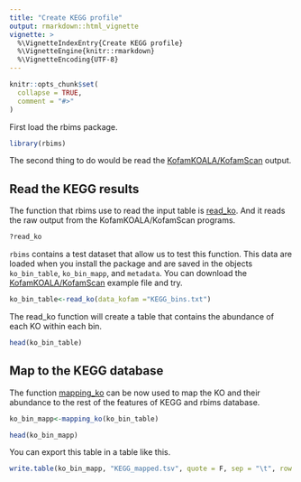 ```yaml
---
title: "Create KEGG profile"
output: rmarkdown::html_vignette
vignette: >
  %\VignetteIndexEntry{Create KEGG profile}
  %\VignetteEngine{knitr::rmarkdown}
  %\VignetteEncoding{UTF-8}
---
```


```r
knitr::opts_chunk$set(
  collapse = TRUE,
  comment = "#>"
)
```

First load the rbims package.

```r
library(rbims)
```

The second thing to do would be read the [KofamKOALA/KofamScan](https://github.com/mirnavazquez/RbiMs/blob/main/inst/extdata/KEGG_bins.txt) output. 

## Read the KEGG results

The function that rbims use to read the input table is [read_ko](https://mirnavazquez.github.io/RbiMs/reference/read_ko.html). And it reads the raw output from the  KofamKOALA/KofamScan programs.

```r
?read_ko
```

`rbims` contains a test dataset that allow us to test this function. This data are loaded when you install the package and are saved in the objects `ko_bin_table`, `ko_bin_mapp`, and `metadata`. You can download the [KofamKOALA/KofamScan](https://github.com/mirnavazquez/RbiMs/blob/main/inst/extdata/KEGG_bins.txt) example file and try. 

```r
ko_bin_table<-read_ko(data_kofam ="KEGG_bins.txt")
```

The read_ko function will create a table that contains the abundance of each KO within each bin. 

```r
head(ko_bin_table)
```

## Map to the KEGG database

The function [mapping_ko](https://mirnavazquez.github.io/RbiMs/reference/mapping_ko.html) can be now used to map the KO and their abundance to the rest of the features of KEGG and rbims database.

```r
ko_bin_mapp<-mapping_ko(ko_bin_table)
```

```r
head(ko_bin_mapp)
```

You can export this table in a table like this.

```r
write.table(ko_bin_mapp, "KEGG_mapped.tsv", quote = F, sep = "\t", row.names = F, col.names = T)
```



